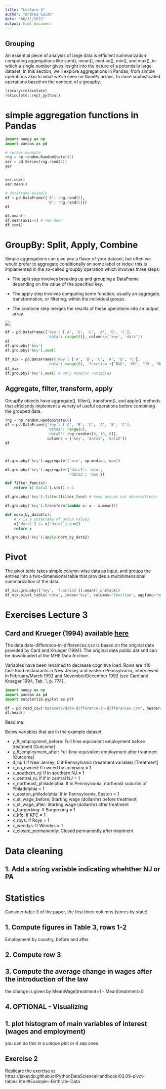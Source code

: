 ```yaml
---
title: "Lecture-3"
author: "Andrea Guido"
date: "06/11/2022"
output: html_document
---
```

## Grouping

An essential piece of analysis of large data is efficient summarization: computing aggregations like sum(), mean(), median(), min(), and max(), in which a single number gives insight into the nature of a potentially large dataset. In this section, we'll explore aggregations in Pandas, from simple operations akin to what we've seen on NumPy arrays, to more sophisticated operations based on the concept of a groupby.

```r
library(reticulate)
reticulate::repl_python()
```

# simple aggregation functions in Pandas

```python
import numpy as np
import pandas as pd

# series example
rng = np.random.RandomState(42)
ser = pd.Series(rng.rand(5))
ser


ser.sum()
ser.mean()

# dataframe example
df = pd.DataFrame({'A': rng.rand(5),
                   'B': rng.rand(5)})
df

df.mean()
df.mean(axis=1) # row mean
df.sum()
```

# GroupBy: Split, Apply, Combine
Simple aggregations can give you a flavor of your dataset, but often we would prefer to aggregate conditionally on some label or index: this is implemented in the so-called groupby operation which involves three steps:

- The split step involves breaking up and grouping a DataFrame depending on the value of the specified key.

- The apply step involves computing some function, usually an aggregate, transformation, or filtering, within the individual groups.

- The combine step merges the results of these operations into an output array.

![](group_by_img.png)

```python
df = pd.DataFrame({'key': ['A', 'B', 'C', 'A', 'B', 'C'],
                   'data': range(6)}, columns=['key', 'data'])
df
df.groupby('key')
df.groupby('key').sum()

df_mix = pd.DataFrame({'key': ['A', 'B', 'C', 'A', 'B', 'C'],
                   'data': range(6), 'function':['R&D', 'HR', 'HR', 'R&D', 'HR', 'HR']}, columns=['key', 'data', 'function'])
df_mix
df.groupby('key').sum() # only numeric variables
```

## Aggregate, filter, transform, apply

GroupBy objects have aggregate(), filter(), transform(), and apply() methods that efficiently implement a variety of useful operations before combining the grouped data.

```python
rng = np.random.RandomState(0)
df = pd.DataFrame({'key': ['A', 'B', 'C', 'A', 'B', 'C'],
                   'data1': range(6),
                   'data2': rng.randint(0, 10, 6)},
                   columns = ['key', 'data1', 'data2'])
df



df.groupby('key').aggregate(['min', np.median, max])

df.groupby('key').aggregate({'data1': 'min',
                             'data2': 'max'})
```
```python
def filter_func(x):
    return x['data2'].std() > 4

df.groupby('key').filter(filter_func) # keep groups not observations!
```

```python
df.groupby('key').transform(lambda x: x - x.mean())
```

```python
def norm_by_data2(x):
    # x is a DataFrame of group values
    x['data1'] /= x['data2'].sum()
    return x

df.groupby('key').apply(norm_by_data2)
```
# Pivot

The pivot table takes simple column-wise data as input, and groups the entries into a two-dimensional table that provides a multidimensional summarization of the data. 

```python
df_mix.groupby(['key', 'function']).mean().unstack()
df_mix.pivot_table('data', index="key", columns='function', aggfunc="mean")
```

# Exercises Lecture 3

## Card and Krueger (1994) available <a href="https://davidcard.berkeley.edu/papers/njmin-aer.pdf">here</a>

The data data-difference-in-differences.csv is based on the original data provided by Card and Krueger (1994). The original data public.dat and can be downloaded at the MHE Data Archive. 

Variables have been renamed to decrease cognitive load. Rows are 410 fast-food restaurants in New Jersey and eastern Pennsylvania, interviewed in February/March 1992 and November/December 1992 (see Card and Krueger 1994, Tab. 1, p. 774).

```python
import numpy as np
import pandas as pd
import matplotlib.pyplot as plt

df = pd.read_csv("Datasets/data-difference-in-differences.csv", header=0)
df.head()
```

Read me: 

Below variables that are in the example dataset.

- y_ft_employment_before: Full time equivalent employment before treatment [Outcome]
- y_ft_employment_after: Full time equivalent employment after treatment [Outcome]
- d_nj: 1 if New Jersey; 0 if Pennsylvania (treatment variable) [Treatment]
- x_co_owned: If owned by company = 1
- x_southern_nj: If in southern NJ = 1
- x_central_nj: If if in central NJ = 1
- x_northeast_philadelphia: If in Pennsylvania, northeast suburbs of Philadelphia = 1
- x_easton_philadelphia: If in Pennsylvania, Easton = 1
- x_st_wage_before: Starting wage (dollar/hr) before treatment
- x_st_wage_after: Starting wage (dollar/hr) after treatment
- x_burgerking: If Burgerking = 1
- x_kfc: If KFC = 1
- x_roys: If Roys = 1
- x_wendys: If Wendys = 1
- x_closed_permanently: Closed permanently after treatment

# Data cleaning
## 1. Add a string variable indicating whehther NJ or PA


# Statistics

Consider table 3 of the paper, the first three columns (stores by state)

## 1. Compute figures in Table 3, rows 1-2
Employment by country, before and after

## 2. Compute row 3

## 3. Compute the average change in wages after the introduction of the law

the change is given by MeanWage|treatment=1 - Mean|treatment=0

## 4. OPTIONAL - Visualizing

## 1. plot histogram of main variables of interest (wages and employment)

you can do this in a unique plot or 4 sep ones

## Exercise 2

Replicate the exercise at https://jakevdp.github.io/PythonDataScienceHandbook/03.09-pivot-tables.html#Example:-Birthrate-Data